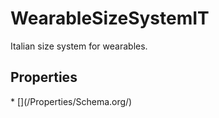   
# WearableSizeSystemIT

Italian size system for wearables.

## Properties

<Grid>
* [](/Properties/Schema.org/)
</Grid>

